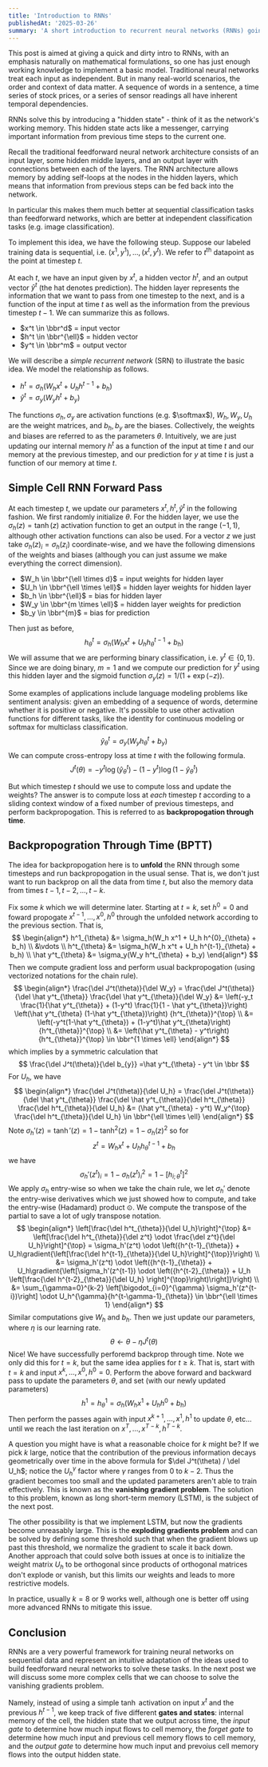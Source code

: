 ```yaml
---
title: 'Introduction to RNNs'
publishedAt: '2025-03-26'
summary: 'A short introduction to recurrent neural networks (RNNs) going over intuition, backprop, implementation, and problems like vanishing/exploding gradient.'
---
```


This post is aimed at giving a quick and dirty intro to RNNs, with an emphasis naturally on mathematical formulations, so one has just enough working knowledge to implement a basic model. Traditional neural networks treat each input as independent. But in many real-world scenarios, the order and context of data matter. A sequence of words in a sentence, a time series of stock prices, or a series of sensor readings all have inherent temporal dependencies.

RNNs solve this by introducing a "hidden state" - think of it as the network's working memory. This hidden state acts like a messenger, carrying important information from previous time steps to the current one. 

Recall the traditional feedforward neural network architecture consists of an input layer, some hidden middle layers, and an output layer with connections between each of the layers. The RNN architecture allows memory by adding self-loops at the nodes in the hidden layers, which means that information from previous steps can be fed back into the network.

In particular this makes them much better at sequential classification tasks than feedforward networks, which are better at independent classification tasks (e.g. image classification).

To implement this idea, we have the following steup. Suppose our labeled training data is sequential, i.e. $(x^1, y^1), \ldots, (x^t, y^t)$. We refer to $t^{\text{th}}$ datapoint as the point at timestep $t$.

At each $t$, we have an input given by $x^t$, a hidden vector $h^t$, and an output vector $\hat y^t$ (the hat denotes prediction). The hidden layer represents the information that we want to pass from one timestep to the next, and is a function of the input at time $t$ as well as the information from the previous timestep $t-1$. We can summarize this as follows.

- $x^t \in \bbr^d$ = input vector
- $h^t \in \bbr^{\ell}$ = hidden vector
- $y^t \in \bbr^m$ = output vector 

We will describe a *simple recurrent network* (SRN) to illustrate the basic idea. We model the relationship as follows.

- $h^t = \sigma_h(W_h x^t + U_h h^{t-1} + b_h)$
- $\hat y^t = \sigma_y(W_y h^t + b_y)$

The functions $\sigma_h, \sigma_y$ are activation functions (e.g. $\softmax$), $W_h, W_y, U_h$ are the weight matrices, and $b_h, b_y$ are the biases. Collectively, the weights and biases are referred to as the parameters $\theta$. Intuitively, we are just updating our internal memory $h^t$ as a function of the input at time $t$ and our memory at the previous timestep, and our prediction for $y$ at time $t$ is just a function of our memory at time $t$.

## Simple Cell RNN Forward Pass

At each timestep $t$, we update our parameters $x^t,h^t,\hat y^t$ in the following fashion. We first randomly initialize $\theta$. For the hidden layer, we use the $\sigma_h(z) = \tanh(z)$ activation function to get an output in the range $(-1,1)$, although other activation functions can also be used. For a vector $z$ we just take $\sigma_h(z)_i = \sigma_h(z_i)$ coordinate-wise, and we have the following dimensions of the weights and biases (although you can just assume we make everything the correct dimension).

- $W_h \in \bbr^{\ell \times d}$ = input weights for hidden layer
- $U_h \in \bbr^{\ell \times \ell}$ = hidden layer weights for hidden layer
- $b_h \in \bbr^{\ell}$ = bias for hidden layer
- $W_y \in \bbr^{m \times \ell}$ = hidden layer weights for prediction
- $b_y \in \bbr^{m}$ = bias for prediction

Then just as before,
$$
h^t_{\theta} = \sigma_h(W_{h} x^t + U_{h} h^{t-1}_{\theta} + b_h)
$$
We will assume that we are performing binary classification, i.e. $y^t \in \{0,1\}$. Since we are doing binary, $m=1$ and we compute our prediction for $y^t$ using this hidden layer and the sigmoid function $\sigma_y(z) = 1/(1+\exp(-z))$.

Some examples of applications include language modeling problems like sentiment analysis: given an embedding of a sequence of words, determine whether it is positive or negative. It's possible to use other activation functions for different tasks, like the identity for continuous modeling or softmax for multiclass classification.
$$
\hat y^t_{\theta} = \sigma_y(W_{y} h^t_{\theta} + b_y)
$$
We can compute cross-entropy loss at time $t$ with the following formula.
$$
J^t(\theta) = - y^t \log(\hat y^t_{\theta}) - (1-y^t) \log(1-\hat y^t_{\theta})
$$

But which timestep $t$ should we use to compute loss and update the weights? The answer is to compute loss at *each* timestep $t$ according to a sliding context window of a fixed number of previous timesteps, and perform backpropogation. This is referred to as **backpropogation through time**.

## Backpropogration Through Time (BPTT)

The idea for backpropogation here is to **unfold** the RNN through some timesteps and run backpropogation in the usual sense. That is, we don't just want to run backprop on all the data from time $t$, but also the memory data from times $t-1,t-2,\ldots, t-k$. 

Fix some $k$ which we will determine later. Starting at $t = k$, set $h^0 = 0$ and foward propogate $x^{t-1},\ldots,x^{0}, h^{0}$ through the unfolded network according to the previous section. That is,
$$
\begin{align*}
h^1_{\theta} &= \sigma_h(W_h x^1 + U_h h^{0}_{\theta} + b_h) \\
&\vdots \\
h^t_{\theta} &= \sigma_h(W_h x^t + U_h h^{t-1}_{\theta} + b_h) \\
\hat y^t_{\theta} &= \sigma_y(W_y h^t_{\theta} + b_y)
\end{align*}
$$
Then we compute gradient loss and perform usual backpropogation (using vectorized notations for the chain rule).
$$
\begin{align*}
\frac{\del J^t(\theta)}{\del W_y} = \frac{\del J^t(\theta)}{\del \hat y^t_{\theta}} \frac{\del \hat y^t_{\theta}}{\del W_y} &= \left(-y_t \frac{1}{\hat y^t_{\theta}} + (1-y^t) \frac{1}{1 - \hat y^t_{\theta}}\right) \left(\hat y^t_{\theta} (1-\hat y^t_{\theta})\right) {h^t_{\theta}}^{\top} \\
&= \left(-y^t(1-\hat y^t_{\theta}) + (1-y^t)\hat y^t_{\theta}\right){h^t_{\theta}}^{\top}  \\
&= \left(\hat y^t_{\theta} - y^t\right){h^t_{\theta}}^{\top}   \in \bbr^{1 \times \ell}
\end{align*}
$$
which implies by a symmetric calculation that
$$
\frac{\del J^t(\theta)}{\del b_{y}} =\hat y^t_{\theta} - y^t \in \bbr
$$
For $U_h$, we have
$$
\begin{align*}
\frac{\del J^t(\theta)}{\del U_h} = \frac{\del J^t(\theta)}{\del \hat y^t_{\theta}} \frac{\del \hat y^t_{\theta}}{\del h^t_{\theta}} \frac{\del h^t_{\theta}}{\del U_h} &= (\hat y^t_{\theta} - y^t) W_y^{\top} \frac{\del h^t_{\theta}}{\del U_h} \in \bbr^{\ell \times \ell}
\end{align*}
$$
Note $\sigma_h'(z) = \tanh'(z) = 1 - \tanh^2(z) = 1-\sigma_h(z)^2$ so for 
$$
z^t = W_h x^t + U_h h^{t-1}_{\theta} + b_h
$$
we have 
$$
\sigma_h'(z^t)_i = 1 - \sigma_h(z^t)_i^2 = 1 - [h^t_{i;\theta}]^2
$$
We apply $\sigma_h$ entry-wise so when we take the chain rule, we let $\sigma_h'$ denote the entry-wise derivatives which we just showed how to compute, and take the entry-wise (Hadamard) product $\odot$. We compute the transpose of the partial to save a lot of ugly transpose notation.
$$
\begin{align*}
\left[\frac{\del h^t_{\theta}}{\del U_h}\right]^{\top} 
&= \left[\frac{\del h^t_{\theta}}{\del z^t} \odot \frac{\del z^t}{\del U_h}\right]^{\top} 
=  \sigma_h'(z^t) \odot \left({h^{t-1}_{\theta}} + U_h\gradient{\left[\frac{\del h^{t-1}_{\theta}}{\del U_h}\right]^{\top}}\right) \\
&= \sigma_h'(z^t) \odot \left({h^{t-1}_{\theta}} + U_h\gradient{\left[\sigma_h'(z^{t-1}) \odot \left({h^{t-2}_{\theta}} + U_h \left[\frac{\del h^{t-2}_{\theta}}{\del U_h} \right]^{\top}\right)\right]}\right) \\
&= \sum_{\gamma=0}^{k-2} \left[\bigodot_{i=0}^{\gamma} \sigma_h'(z^{t-i})\right] \odot U_h^{\gamma}{h^{t-\gamma-1}_{\theta}} \in \bbr^{\ell \times 1}
\end{align*}
$$
Similar computations give $W_h$ and $b_h$. Then we just update our parameters, where $\eta$ is our learning rate.
$$
\theta \leftarrow \theta - \eta J^t(\theta)
$$
Nice! We have successfully perforemd backprop through time. Note we only did this for $t = k$, but the same idea applies for $t \geq k$. That is, start with $t = k$ and input $x^k, \ldots, x^0, h^0 = 0$. Perform the above forward and backward pass to update the parameters $\theta$, and set (with our newly updated parameters)
$$
h^1 = h^1_{\theta} = \sigma_h(W_h x^1 + U_h h^{0} + b_h)
$$
Then perform the passes again with input $x^{k+1}, \ldots, x^1, h^1$ to update $\theta$, etc... until we reach the last iteration on $x^T, \ldots, x^{T-k}, h^{T-k}$.

A question you might have is what a reasonable choice for $k$ might be? If we pick $k$ large, notice that the contribution of the previous information decays geometrically over time in the above formula for $\del J^t(\theta) / \del U_h$; notice the $U_h^{\gamma}$ factor where $\gamma$ ranges from $0$ to $k-2$. Thus the gradient becomes too small and the updated parameters aren't able to train effectively. This is known as the **vanishing gradient problem**. The solution to this problem, known as long short-term memory (LSTM), is the subject of the next post.

The other possibility is that we implement LSTM, but now the gradients become unreasably large. This is the **exploding gradients problem** and can be solved by defining some threshold such that when the gradient blows up past this threshold, we normalize the gradient to scale it back down. Another approach that could solve both issues at once is to initialize the weight matrix $U_h$ to be orthogonal since products of orthogonal matrices don't explode or vanish, but this limits our weights and leads to more restrictive models.

In practice, usually $k = 8$ or $9$ works well, although one is better off using more advanced RNNs to mitigate this issue.

## Conclusion

RNNs are a very powerful framework for training neural networks on sequential data and represent an intuitive adaptation of the ideas used to build feedforward neural networks to solve these tasks. In the next post we will discuss some more complex cells that we can choose to solve the vanishing gradients problem. 

Namely, instead of using a simple $\tanh$ activation on input $x^t$ and the previous $h^{t-1}$, we keep track of five different **gates and states**: internal memory of the cell, the hidden state that we output across time, the *input gate* to determine how much input flows to cell memory, the *forget gate* to determine how much input and previous cell memory flows to cell memory, and the *output gate* to determine how much input and prevoius cell memory flows into the output hidden state.